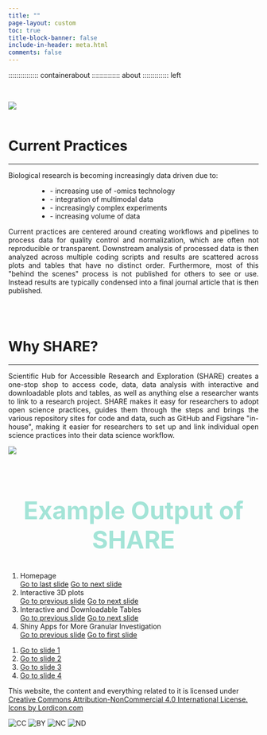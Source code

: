 ```yaml
---
title: ""
page-layout: custom
toc: true
title-block-banner: false
include-in-header: meta.html
comments: false
---
```



::::::::::::::: containerabout
:::::::::::::: about
::::::::::::: left

<!-- <h1><script src="https://cdn.lordicon.com/lordicon.js"></script> -->
<!-- <lord-icon -->
<!--     src="https://cdn.lordicon.com/apnaokeo.json" -->
<!--     trigger="loop" -->
<!--     colors="primary:#911710,secondary:#ffffff,tertiary:#9cf4df,quaternary:#faddd1" -->
<!--     style="width:80px;height:80px"> -->
<!-- </lord-icon> -->
<!-- What is SHARE? -->
<!-- </h1> -->

<!-- <hr> -->

<!-- <p style="text-align: justify;"> -->

<!-- The Scientific Hub for Accessible Research and Exploration (SHARE) is a platform that enables researchers to share their data, data analysis, and code in a transparent and reproducible way. SHARE creates data resources that allow for data reuse using the raw files, processed data, or data analysis performed by the initial researcher. SHARE enables researchers with or without coding experience the ability to interact and utilize data from research projects. Furthermore, the data resources created can complement current supplemental data published with journal articles. In some cases, the data resource can replace supplemental data creating a more comprehensive companion to the current publishing model. -->

<!-- </p> -->

</br>

</div>

::: right
<!-- <img src="images/Pictures HCC/hertieschool.jpg"/> -->
:::

::: clear
:::

</div>

```{=html}

<div class="containerabout2">
  <div class="about2">
    <div class="left2">
      <img src="images/AdobeStock_current_problem.jpeg">
    </div>
    <div class="right2">
      <br>
      <h1>
<script src="https://cdn.lordicon.com/lordicon.js"></script>
<lord-icon
    src="https://cdn.lordicon.com/adkvatxi.json"
    trigger="loop"
    colors="primary:#d1faf0,secondary:#e8308c,tertiary:#4bb3fd"
    style="width:80px;height:80px">
</lord-icon>
        Current Practices
      </h1>
      <hr>
<p style = "text-align: left;">

Biological research is becoming increasingly data driven due to:
</p>

<ul style="margin-left:60px">
<li>- increasing use of -omics technology</li>
<li>- integration of multimodal data</li>
<li>- increasingly complex experiments</li>
<li>- increasing volume of data</li>
</ul>

<p style = "text-align: justify;">
Current practices are centered around creating workflows and pipelines to process data for quality control and normalization, which are often not reproducible or transparent. Downstream analysis of processed data is then analyzed across multiple coding scripts and results are scattered across plots and tables that have no distinct order. Furthermore, most of this "behind the scenes" process is not published for others to see or use. Instead results are typically condensed into a final journal article that is then published.
</p>

    </div>
  </div>
</div>

</br>

<div class="containerabout3">
  <div class="about3">
    <div class="left3">
      <br>
      <h1>
<script src="https://cdn.lordicon.com/lordicon.js"></script>
<lord-icon
    src="https://cdn.lordicon.com/pqtydyyh.json"
    trigger="loop"
    colors="primary:#4bb3fd,secondary:#913710,tertiary:#e8308c,quaternary:#d1faf0"
    style="width:80px;height:80px">
</lord-icon>
        Why SHARE?
      </h1>
      <hr>
      <p style="text-align: justify;">
      Scientific Hub for Accessible Research and Exploration (SHARE) creates a one-stop shop to access code, data, data analysis with interactive and downloadable plots and tables, as well as anything else a researcher wants to link to a research project. SHARE makes it easy for researchers to adopt open science practices, guides them through the steps and brings the various repository sites for code and data, such as GitHub and Figshare "in-house", making it easier for researchers to set up and link individual open science practices into their data science workflow.
      </p>
      
    </div>
    <div class="right3">
      <img src="images/AdobeStock_why_share.jpeg">
    </div>
  </div>
</div>

</br>

```

```{=html}

<script src="https://cdn.lordicon.com/ritcuqlt.js"></script>

<script>
  const aboutUs = document.querySelector('.about');
  const section2 = document.querySelector('.about2');
  const section3 = document.querySelector('.about3'); // Added third section
  const section4 = document.querySelector('.about4'); // Added third section
  const section5 = document.querySelector('.about5'); // Added third section
  const image_about = document.querySelector('.final_layout_container'); // Added third section
  window.addEventListener('scroll', () => {
    if (isElementInViewport(aboutUs)) {
      aboutUs.classList.add('show');
    }
    if (isElementInViewport(section2)) {
      section2.classList.add('show');
    }
    if (isElementInViewport(section3)) { // Added condition for third section
      section3.classList.add('show');
    }
    if (isElementInViewport(section4)) { // Added condition for third section
      section4.classList.add('show');
    }
    if (isElementInViewport(section5)) { // Added condition for third section
      section5.classList.add('show');
    }
    if (isElementInViewport(section5)) { // Added condition for third section
      image_about.classList.add('show');
    }
  });

  function isElementInViewport(element) {
    const rect = element.getBoundingClientRect();
    const windowHeight = (window.innerHeight || document.documentElement.clientHeight);
    const windowWidth = (window.innerWidth || document.documentElement.clientWidth);

    return (
      (rect.top <= windowHeight && rect.bottom >= 0) &&
      (rect.left <= windowWidth && rect.right >= 0)
    );
  }
  
</script>


```


```{=HTML}
<style>
.heading-1{
  font-size: 350%!important;
  line-height: 120%!important;
  color: #a3e4d7;
  text-align: center;
}
</style>

<h1 class="heading-1">
  Example Output of SHARE
</h1>

<!-- <p>This carousel is created with HTML and CSS only.</p> -->

<section class="carousel" aria-label="Gallery">
  <ol class="carousel__viewport">
    <li id="carousel__slide1" tabindex="0" class="carousel__slide">
      <div class="carousel__text">Homepage</div>
      <div class="carousel__snapper">
        <a href="#carousel__slide4" class="carousel__prev">Go to last slide</a>
        <a href="#carousel__slide2" class="carousel__next">Go to next slide</a>
      </div>
    </li>
    <li id="carousel__slide2" tabindex="0" class="carousel__slide">
      <div class="carousel__text">Interactive 3D plots</div>
      <div class="carousel__snapper"></div>
      <a href="#carousel__slide1" class="carousel__prev">Go to previous slide</a>
      <a href="#carousel__slide3" class="carousel__next">Go to next slide</a>
    </li>
    <li id="carousel__slide3" tabindex="0" class="carousel__slide">
      <div class="carousel__text">Interactive and Downloadable Tables</div>
      <div class="carousel__snapper"></div>
      <a href="#carousel__slide2" class="carousel__prev">Go to previous slide</a>
      <a href="#carousel__slide4" class="carousel__next">Go to next slide</a>
    </li>
    <li id="carousel__slide4" tabindex="0" class="carousel__slide">
      <div class="carousel__text">Shiny Apps for More Granular Investigation</div>
      <div class="carousel__snapper"></div>
      <a href="#carousel__slide3" class="carousel__prev">Go to previous slide</a>
      <a href="#carousel__slide1" class="carousel__next">Go to first slide</a>
    </li>
  </ol>
  <aside class="carousel__navigation">
    <ol class="carousel__navigation-list">
      <li class="carousel__navigation-item">
        <a href="#carousel__slide1" class="carousel__navigation-button">Go to slide 1</a>
      </li>
      <li class="carousel__navigation-item">
        <a href="#carousel__slide2" class="carousel__navigation-button">Go to slide 2</a>
      </li>
      <li class="carousel__navigation-item">
        <a href="#carousel__slide3" class="carousel__navigation-button">Go to slide 3</a>
      </li>
      <li class="carousel__navigation-item">
        <a href="#carousel__slide4" class="carousel__navigation-button">Go to slide 4</a>
      </li>
    </ol>
  </aside>
</section>

```



<div class="container-footer2">

</div>

<div class="container-footer">
<div class="layout_hertie">


</div>



```{=html}

<script src="js/text_obs.js"></script>
<script src="js/text_obs_achiev.js"></script>
<script src="js/text.js"></script>
<script src="js/background.js"></script>
<script src="js/slider.js"></script>
<script src="js/pagination.js"></script>

<script> 

document.addEventListener('DOMContentLoaded', function () {
  var images = document.getElementsByClassName('lukas');
  
  for (var i = 0; i < images.length; i++) {
    images[i].addEventListener('mouseup', function (event) {
      var url = event.target.getAttribute('data-url');
      window.open(url, '');
    });
  }
});

</script>

```



</div>

<div class="container-footer3">


<div class="layout_footer">



This website, the content and everything related to it is licensed under <a href="https://creativecommons.org/licenses/by-nc/4.0/" target="_blank"> Creative Commons Attribution-NonCommercial 4.0 International License.</a>
   <a href="https://lordicon.com/">Icons by Lordicon.com</a>
  
  <div class="cc-icons-row">
  <img src="_site/images/cc/cc.svg" alt="CC" class="cc-icon">
  <img src="_site/images/cc/by.svg" alt="BY" class="cc-icon">
  <img src="_site/images/cc/nc.svg" alt="NC" class="cc-icon">
  <img src="_site/images/cc/nd.svg" alt="ND" class="cc-icon">
  

 </div> 
</div>
</div>




<!-- Important: apply it to html index.html -->
<!-- <li class='page-item'><button class='page page-link' type='button'></button></li> -->

<!--     const options = {
      valueNames: ['listing-image','listing-date','listing-title',{ data: ['index'] },{ data: ['categories'] },{ data: ['listing-date-sort'] },{ data: ['listing-file-modified-sort'] }],
      page: 1,
    pagination: { item: "<li class='page-item'><a class='page page-link' href='#'></a></li>" },
      searchColumns: ["listing-title","listing-author","listing-date","listing-image","listing-description"],
    }; -->
